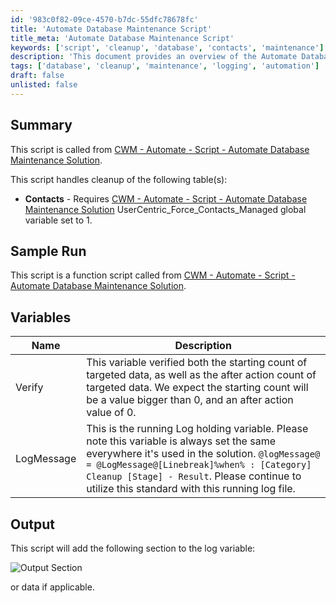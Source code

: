 ```yaml
---
id: '983c0f82-09ce-4570-b7dc-55dfc78678fc'
title: 'Automate Database Maintenance Script'
title_meta: 'Automate Database Maintenance Script'
keywords: ['script', 'cleanup', 'database', 'contacts', 'maintenance']
description: 'This document provides an overview of the Automate Database Maintenance Script, which is designed to handle the cleanup of specific database tables, particularly the Contacts table. It includes details on variable usage, log output, and sample runs to assist users in implementing the script effectively.'
tags: ['database', 'cleanup', 'maintenance', 'logging', 'automation']
draft: false
unlisted: false
---
```

## Summary

This script is called from [CWM - Automate - Script - Automate Database Maintenance Solution](https://proval.itglue.com/DOC-5078775-11637293).

This script handles cleanup of the following table(s):

- **Contacts** - Requires [CWM - Automate - Script - Automate Database Maintenance Solution](https://proval.itglue.com/DOC-5078775-11637293) UserCentric_Force_Contacts_Managed global variable set to 1.

## Sample Run

This script is a function script called from [CWM - Automate - Script - Automate Database Maintenance Solution](https://proval.itglue.com/DOC-5078775-11637293).

## Variables

| Name        | Description                                                                                                                                                                                                                                         |
|-------------|-----------------------------------------------------------------------------------------------------------------------------------------------------------------------------------------------------------------------------------------------------|
| Verify      | This variable verified both the starting count of targeted data, as well as the after action count of targeted data. We expect the starting count will be a value bigger than 0, and an after action value of 0.                                |
| LogMessage  | This is the running Log holding variable. Please note this variable is always set the same everywhere it's used in the solution. `@logMessage@ = @LogMessage@[Linebreak]%when% : [Category] Cleanup [Stage] - Result`. Please continue to utilize this standard with this running log file. |

## Output

This script will add the following section to the log variable:

![Output Section](../../../static/img/Automate-Database-Maintenance---UserCentric/image_1.png)

or data if applicable.











